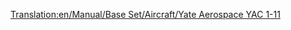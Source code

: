 [[Translation:en/Manual/Base Set/Aircraft/Yate Aerospace YAC 1-11]]

{{hu/Manual/Base Set/Aircraft/Repülőgépek|Name=Yate Aerospace YAC 1-11
|Image=[[File:en/Manual/Base Set/Aircraft/BritishAerospaceBAC1-11.png|Yate Aerospace YAC 1-11]]
|Cost=32.812 (65,624)
|Speed=947 km/h (592 MPH)
|Annual=3.796 (7,592)
|Designed=1963
|Lifespan=22
|Capacity=95 utas és 10 csomag levél
|Description=Kisebb repülőgép, alacsony üzemeltetési költséggel.
|Real-life=[http://hu.wikipedia.org/wiki/BAC_One-Eleven British Aerospace BAC 1-11]
}}